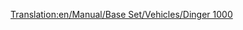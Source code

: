 [[Translation:en/Manual/Base Set/Vehicles/Dinger 1000]]

{{en/Aircraft|Name=Dinger 1000
|Image=[[File:en/Dinger1000.png|Dinger 1000]]
|Cost=164.062 (328,124)
|Speed=2,330 kph (1,448 MPH)
|Annual=7.059 (14,118)
|Designed=2013
|Lifespan=25
|Capacity=130 passengers & 45 bags of mail
|Description=Futuristic and Fictional. Apparently by Dinger/Fokker. Higher capacity than concorde, but not by much. Fastest and most expensive plane; for high-volume routes the bottleneck is at the airport, which in the long run favors the [[en/Manual/Base Set/Vehicles/Dinger 200]]'s larger capacity.
|Real-life=Fictional
}}